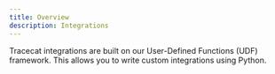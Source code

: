 ```yaml
---
title: Overview
description: Integrations
---
```


Tracecat integrations are built on our User-Defined Functions (UDF) framework. This allows you to write custom integrations using Python.
